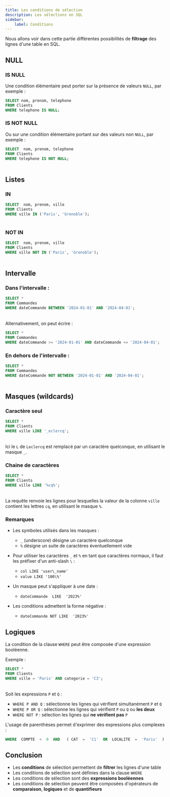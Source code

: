 ```yaml
---
title: Les conditions de sélection
description: Les sélections en SQL
sidebar:
    label: Conditions
---
```



<Slide title="Conditions">

Nous allons voir dans cette partie différentes possibilités de **filtrage** des lignes d'une table en SQL.

</Slide>

## NULL

<Slide title="NULL">

### IS NULL

Une condition élémentaire peut porter sur la présence de valeurs `NULL`, par exemple :

```sql
SELECT nom, prenom, telephone 
FROM Clients 
WHERE telephone IS NULL;
```

<Table
  sqliteDB="public/sample/ecommerce/ecommerce-fr-erd-v2.sqlite"
  title="Clients"
  query={`SELECT  nom, prenom, telephone FROM Clients WHERE telephone IS NULL;`}
/>

</Slide>
<Slide title="Conditions">

### IS NOT NULL

Ou sur une condition élémentaire portant sur des valeurs non `NULL`, par exemple :

```sql
SELECT  nom, prenom, telephone 
FROM Clients 
WHERE telephone IS NOT NULL;
```

<Table
  sqliteDB="public/sample/ecommerce/ecommerce-fr-erd-v2.sqlite"
  title="Clients"
  query={`SELECT nom, prenom, telephone FROM Clients WHERE telephone IS NOT NULL;`}
/>


</Slide>

## Listes

<Slide title="Listes">

### IN

```sql
SELECT  nom, prenom, ville 
FROM Clients 
WHERE ville IN ('Paris', 'Grenoble');
```

<Table
  sqliteDB="public/sample/ecommerce/ecommerce-fr-erd-v2.sqlite"
  title="Clients"
  query={`SELECT nom, prenom, ville FROM Clients WHERE ville IN ('Paris', 'Grenoble');`}
/>

</Slide>

<Slide title="Listes">

### NOT IN

```sql
SELECT  nom, prenom, ville 
FROM Clients 
WHERE ville NOT IN ('Paris', 'Grenoble');
```

<Table
  sqliteDB="public/sample/ecommerce/ecommerce-fr-erd-v2.sqlite"
  title="Clients"
  query={`SELECT nom, prenom, ville FROM Clients WHERE ville NOT IN ('Paris', 'Grenoble');`}
/>

</Slide>

## Intervalle

<Slide title="Intervalle">

### Dans l'intervalle :

```sql
SELECT * 
FROM Commandes 
WHERE dateCommande BETWEEN '2024-01-01' AND '2024-04-01';
```

<Table
  sqliteDB="public/sample/ecommerce/ecommerce-fr-erd-v2.sqlite"
  title="Commandes"
  query={`SELECT * FROM Commandes WHERE dateCommande BETWEEN '2024-01-01' AND '2024-04-01';`}
/>

Alternativement, on peut écrire :

```sql
SELECT * 
FROM Commandes 
WHERE dateCommande >= '2024-01-01' AND dateCommande <= '2024-04-01';
```

</Slide>

<Slide title="Intervalle">

### En dehors de l'intervalle :

```sql
SELECT * 
FROM Commandes 
WHERE dateCommande NOT BETWEEN '2024-01-01' AND '2024-04-01';
```

<Table
  sqliteDB="public/sample/ecommerce/ecommerce-fr-erd-v2.sqlite"
  title="Commandes"
  query={`SELECT * FROM Commandes WHERE dateCommande NOT BETWEEN '2024-01-01' AND '2024-04-01';`}
/>

</Slide>

## Masques (wildcards)

<Slide title="Masques (wildcards)">

### Caractère seul

```sql
SELECT * 
FROM Clients 
WHERE ville LIKE '_eclercq';
```

<Table
  sqliteDB="public/sample/ecommerce/ecommerce-fr-erd-v2.sqlite"
  title="Clients"
  query={`SELECT * FROM Clients WHERE ville LIKE '_eclercq';`}
/>

Ici le `L` de `Leclercq` est remplacé par un caractère quelconque, en utilisant le masque `_`.

</Slide>
<Slide title="Masques (wildcards)">

### Chaine de caractères

```sql
SELECT * 
FROM Clients 
WHERE ville LIKE '%cq%';
```

<Table
  sqliteDB="public/sample/ecommerce/ecommerce-fr-erd-v2.sqlite"
  title="Clients"
  query={`SELECT * FROM Clients WHERE ville LIKE '%cq%';`}
/>

La requête renvoie les lignes pour lesquelles la valeur de la colonne `ville` contient les lettres `cq`, en utilisant le masque `%`.

</Slide>
<Slide title="Masques (wildcards)">

### Remarques

* Les symboles utilisés dans les masques :
  * `_` (underscore) désigne un caractère quelconque
  * `%` désigne un suite de caractères éventuellement vide

* Pour utiliser les caractères `_` et `%` en tant que caractères normaux, il faut les préfixer d'un anti-slash `\` :
  * `col LIKE 'user\_name'`
  * `value LIKE '100\%'`

* Un masque peut s'appliquer à une date :
  * `dateCommande  LIKE  '2023%'`

* Les conditions admettent la forme négative :
  * `dateCommande NOT LIKE  '2023%'`

</Slide>
<Slide>

## Logiques

La condition de la clause `WHERE` peut être composée d'une expression booléenne. 

Exemple :

```sql
SELECT * 
FROM Clients 
WHERE ville = 'Paris' AND categorie = 'C3';
```
<Table
  sqliteDB="public/sample/ecommerce/ecommerce-fr-erd-v2.sqlite"
  title="Clients"
  query={`SELECT * FROM Clients WHERE ville = 'Paris' AND categorie = 'C3'`}
/>

Soit les expressions `P` et `Q` : 
  * `WHERE P AND Q` : sélectionne les lignes qui vérifient simultanément `P` et `Q`
  * `WHERE P OR Q` : sélectionne les lignes qui vérifient `P` ou `Q` ou **les deux**
  * `WHERE NOT P` : sélection les lignes qui **ne vérifient pas** `P`

L'usage de parenthèses permet d'exprimer des expressions plus complexes :
  
```sql
WHERE  COMPTE  <  0  AND   ( CAT  =  'C1'  OR  LOCALITE  =  'Paris'  )
```

</Slide>
<Slide>

## Conclusion

* Les **conditions** de sélection permettent de **filtrer** les lignes d'une table
* Les conditions de sélection sont définies dans la clause `WHERE`
* Les conditions de sélection sont des **expressions booléennes**
* Les conditions de sélection peuvent être composées d'opérateurs de **comparaison**, **logiques** et de **quantifieurs**


</Slide>
